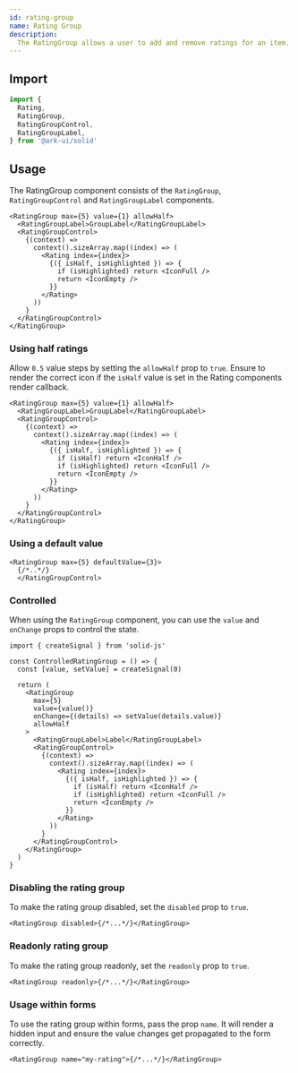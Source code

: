```yaml
---
id: rating-group
name: Rating Group
description:
  The RatingGroup allows a user to add and remove ratings for an item.
---
```


## Import

```ts
import {
  Rating,
  RatingGroup,
  RatingGroupControl,
  RatingGroupLabel,
} from '@ark-ui/solid'
```

## Usage

The RatingGroup component consists of the `RatingGroup`, `RatingGroupControl`
and `RatingGroupLabel` components.

```tsx
<RatingGroup max={5} value={1} allowHalf>
  <RatingGroupLabel>GroupLabel</RatingGroupLabel>
  <RatingGroupControl>
    {(context) =>
      context().sizeArray.map((index) => (
        <Rating index={index}>
          {({ isHalf, isHighlighted }) => {
            if (isHighlighted) return <IconFull />
            return <IconEmpty />
          }}
        </Rating>
      ))
    }
  </RatingGroupControl>
</RatingGroup>
```

### Using half ratings

Allow `0.5` value steps by setting the `allowHalf` prop to `true`. Ensure to
render the correct icon if the `isHalf` value is set in the Rating components
render callback.

```tsx
<RatingGroup max={5} value={1} allowHalf>
  <RatingGroupLabel>GroupLabel</RatingGroupLabel>
  <RatingGroupControl>
    {(context) =>
      context().sizeArray.map((index) => (
        <Rating index={index}>
          {({ isHalf, isHighlighted }) => {
            if (isHalf) return <IconHalf />
            if (isHighlighted) return <IconFull />
            return <IconEmpty />
          }}
        </Rating>
      ))
    }
  </RatingGroupControl>
</RatingGroup>
```

### Using a default value

```tsx
<RatingGroup max={5} defaultValue={3}>
  {/*..*/}
  </RatingGroupControl>
```

### Controlled

When using the `RatingGroup` component, you can use the `value` and `onChange`
props to control the state.

```tsx
import { createSignal } from 'solid-js'

const ControlledRatingGroup = () => {
  const [value, setValue] = createSignal(0)

  return (
    <RatingGroup
      max={5}
      value={value()}
      onChange={(details) => setValue(details.value)}
      allowHalf
    >
      <RatingGroupLabel>Label</RatingGroupLabel>
      <RatingGroupControl>
        {(context) =>
          context().sizeArray.map((index) => (
            <Rating index={index}>
              {({ isHalf, isHighlighted }) => {
                if (isHalf) return <IconHalf />
                if (isHighlighted) return <IconFull />
                return <IconEmpty />
              }}
            </Rating>
          ))
        }
      </RatingGroupControl>
    </RatingGroup>
  )
}
```

### Disabling the rating group

To make the rating group disabled, set the `disabled` prop to `true`.

```tsx
<RatingGroup disabled>{/*...*/}</RatingGroup>
```

### Readonly rating group

To make the rating group readonly, set the `readonly` prop to `true`.

```tsx
<RatingGroup readonly>{/*...*/}</RatingGroup>
```

### Usage within forms

To use the rating group within forms, pass the prop `name`. It will render a
hidden input and ensure the value changes get propagated to the form correctly.

```tsx
<RatingGroup name="my-rating">{/*...*/}</RatingGroup>
```
